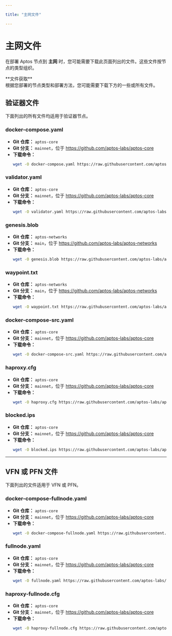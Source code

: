 ```yaml
---

title: "主网文件"

---
```



# 主网文件

在部署 Aptos 节点到 **主网** 时，您可能需要下载此页面列出的文件。这些文件按节点的类型组织。

<Callout type="info">
**文件获取**<br />
根据您部署的节点类型和部署方法，您可能需要下载下方的一些或所有文件。
</Callout>

## 验证器文件

下面列出的所有文件均适用于验证器节点。

### docker-compose.yaml

- **Git 仓库：** `aptos-core`
- **Git 分支：** `mainnet`，位于 https://github.com/aptos-labs/aptos-core
- **下载命令：**
  ```bash filename="Terminal"
  wget -O docker-compose.yaml https://raw.githubusercontent.com/aptos-labs/aptos-core/mainnet/docker/compose/aptos-node/docker-compose.yaml
  ```

### validator.yaml

- **Git 仓库：** `aptos-core`
- **Git 分支：** `mainnet`，位于 https://github.com/aptos-labs/aptos-core
- **下载命令：**
  ```bash filename="Terminal"
  wget -O validator.yaml https://raw.githubusercontent.com/aptos-labs/aptos-core/mainnet/docker/compose/aptos-node/validator.yaml
  ```

### genesis.blob

- **Git 仓库：** `aptos-networks`
- **Git 分支：** `main`，位于 https://github.com/aptos-labs/aptos-networks
- **下载命令：**
  ```bash filename="Terminal"
  wget -O genesis.blob https://raw.githubusercontent.com/aptos-labs/aptos-networks/main/mainnet/genesis.blob
  ```

### waypoint.txt

- **Git 仓库：** `aptos-networks`
- **Git 分支：** `main`，位于 https://github.com/aptos-labs/aptos-networks
- **下载命令：**
  ```bash filename="Terminal"
  wget -O waypoint.txt https://raw.githubusercontent.com/aptos-labs/aptos-networks/main/mainnet/waypoint.txt
  ```

### docker-compose-src.yaml

- **Git 仓库：** `aptos-core`
- **Git 分支：** `mainnet`，位于 https://github.com/aptos-labs/aptos-core
- **下载命令：**
  ```bash filename="Terminal"
  wget -O docker-compose-src.yaml https://raw.githubusercontent.com/aptos-labs/aptos-core/mainnet/docker/compose/aptos-node/docker-compose-src.yaml
  ```

### haproxy.cfg

- **Git 仓库：** `aptos-core`
- **Git 分支：** `mainnet`，位于 https://github.com/aptos-labs/aptos-core
- **下载命令：**
  ```bash filename="Terminal"
  wget -O haproxy.cfg https://raw.githubusercontent.com/aptos-labs/aptos-core/mainnet/docker/compose/aptos-node/haproxy.cfg
  ```

### blocked.ips

- **Git 仓库：** `aptos-core`
- **Git 分支：** `mainnet`，位于 https://github.com/aptos-labs/aptos-core
- **下载命令：**
  ```bash filename="Terminal"
  wget -O blocked.ips https://raw.githubusercontent.com/aptos-labs/aptos-core/mainnet/docker/compose/aptos-node/blocked.ips
  ```

---

## VFN 或 PFN 文件

下面列出的文件适用于 VFN 或 PFN。

### docker-compose-fullnode.yaml

- **Git 仓库：** `aptos-core`
- **Git 分支：** `mainnet`，位于 https://github.com/aptos-labs/aptos-core
- **下载命令：**
  ```bash filename="Terminal"
  wget -O docker-compose-fullnode.yaml https://raw.githubusercontent.com/aptos-labs/aptos-core/mainnet/docker/compose/aptos-node/docker-compose-fullnode.yaml
  ```

### fullnode.yaml

- **Git 仓库：** `aptos-core`
- **Git 分支：** `mainnet`，位于 https://github.com/aptos-labs/aptos-core
- **下载命令：**
  ```bash filename="Terminal"
  wget -O fullnode.yaml https://raw.githubusercontent.com/aptos-labs/aptos-core/mainnet/docker/compose/aptos-node/fullnode.yaml
  ```

### haproxy-fullnode.cfg

- **Git 仓库：** `aptos-core`
- **Git 分支：** `mainnet`，位于 https://github.com/aptos-labs/aptos-core
- **下载命令：**
  ```bash filename="Terminal"
  wget -O haproxy-fullnode.cfg https://raw.githubusercontent.com/aptos-labs/aptos-core/mainnet/docker/compose/aptos-node/haproxy-fullnode.cfg
  ```
